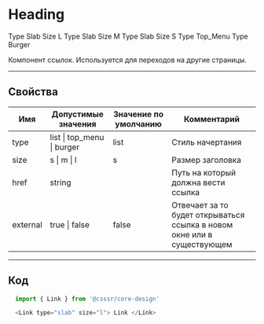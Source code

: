 
# Heading
<Link type="list" size="l" css={css`grid-column: 1 / span 12;`}> Type Slab Size L </Link>
<Link type="list" size="m" css={css`grid-column: 1 / span 12;`}> Type Slab Size M </Link>
<Link type="list" size="s" css={css`grid-column: 1 / span 12;`}> Type Slab Size S </Link>
<Link type="top_menu" size="s" css={css`grid-column: 1 / span 12;`}> Type Top_Menu </Link>
<Link type="burger" size="s" css={css`grid-column: 1 / span 12;`}> Type Burger </Link>

Компонент ссылок. Используется для переходов на другие страницы.

---------------------------------------
## Свойства
Имя      | Допустимые значения        | Значение по умолчанию | Комментарий
-------- | -------------------------- | --------------------- | ----------------
type     | list \| top_menu \| burger | list                  | Стиль начертания
size     | s \| m \| l                | s                     | Размер заголовка
href     | string                     |                       | Путь на который должна вести ссылка
external | true \| false              | false                 | Отвечает за то будет открываться ссылка в новом окне или в существующем

---------------------------------------
## Код
```js
  import { Link } from '@csssr/core-design'

  <Link type="slab" size="l"> Link </Link>
```
